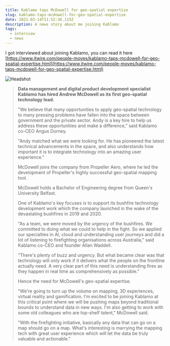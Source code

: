 ```yaml
---
title: Kablamo taps McDowell for geo-spatial expertise
slug: kablamo-taps-mcdowell-for-geo-spatial-expertise
date: 2021-03-14T11:52:36.115Z
description: A news story about me joining Kablamo
tags:
  - interview
  - news
---
```


I got interviewed about joining Kablamo, you can read it here [https://www.itwire.com/people-moves/kablamo-taps-mcdowell-for-geo-spatial-expertise.html](https://www.itwire.com/people-moves/kablamo-taps-mcdowell-for-geo-spatial-expertise.html)

![Headshot ](https://www.itwire.com/media/k2/items/cache/e0735681a13235ea99f80428a4f03c26_M.jpg "Headshot")

> **Data management and digital product development specialist Kablamo has hired Andrew McDowell as its first geo-spatial technology lead.**
>
> "We believe that many opportunities to apply geo-spatial technology to many pressing problems have fallen into the space between government and the private sector. Andy is a key hire to help us address these opportunities and make a difference," said Kablamo co-CEO Angus Dorney.
>
> "Andy matched what we were looking for. He has pioneered the latest technical advancements in the space, and also understands how important it is to integrate technology into an amazing user experience."
>
> McDowell joins the company from Propeller Aero, where he led the development of Propeller's highly successful geo-spatial mapping tool.
>
> McDowell holds a Bachelor of Engineering degree from Queen's University Belfast.
>
> One of Kablamo's key focuses is to support its bushfire technology development work which the company launched in the wake of the devastating bushfires in 2019 and 2020.
>
> "As a team, we were moved by the urgency of the bushfires. We committed to doing what we could to help in the fight. So we applied our specialties in AI, cloud and understanding user journeys and did a lot of listening to firefighting organisations across Australia," said Kablamo co-CEO and founder Allan Waddell.
>
> "There's plenty of buzz and urgency. But what became clear was that technology will only work if it delivers what the people on the frontline actually need. A very clear part of this need is understanding fires as they happen in real time as comprehensively as possible."
>
> Hence the need for McDowell's geo-spatial expertise.
>
> "We're going to turn up the volume on mapping, 3D experiences, virtual reality and gamification. I'm excited to be joining Kablamo at this critical point where we will be pushing maps beyond traditional bounds to understand data in new ways. I'm also getting to work with some old colleagues who are top-shelf talent," McDowell said.
>
> "With the firefighting initiative, basically any data that can go on a map should go on a map. What's interesting is marrying the mapping tech with great user experience which will let the data be truly valuable and actionable."
